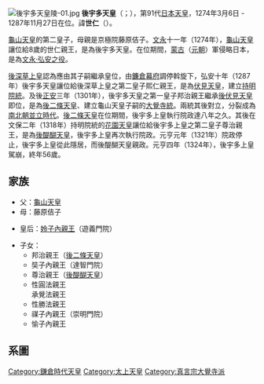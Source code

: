 {{基礎情報 天皇
| 名  =<center>後宇多天皇
| 代数=第91
| 画像=[[File:Emperor_Go-Uda.jpg|200px]]
| 説明=後宇多上皇像（[[宮內廳|宮內廳]]藏《[[天子攝關御影|天子攝關御影]]》）
| 在位=1274年3月6日-1287年11月27日（{{age in years and days|1274|3|6|1287|11|27|age=no}}）
| 時代=[[鎌倉時代|鎌倉時代]]
| 年号=[[文永|文永]]<br />[[建治|建治]]<br />[[弘安|弘安]]
| 首都=[[京都|京都]]
| 皇居=[[京都御所|京都御所]]
| 諱=世仁
| 別名=
| 生年=1267年12月17日
| 生地=
| 没年=1324年7月16日
| 没地=
| 陵墓=蓮華峯寺陵
| 前任=[[龜山天皇|龜山天皇]]    
| 繼任=[[伏見天皇|伏見天皇]]
| 皇子  =
| 皇后=[[姈子內親王|姈子內親王]]（遊義門院）
| 中宮= 
| 女御=  
| 父親=[[龜山天皇|龜山天皇]]
| 母親=藤原佶子
| 註釋=
|}}
[[File:後宇多天皇陵-01.jpg|thumb]]
'''後宇多天皇'''（{{jpn|j=後宇多天皇|hg=ごうだてんのう|rm=Go-uda Tennō}}；{{bd|1267年|12月17日|1324年|7月16日|catIdx=後}}），第91代[[日本天皇|日本天皇]]，1274年3月6日 - 1287年11月27日在位。諱'''世仁'''（{{jpn|j=世仁|hg=よひと|rm=Yohito}}）。

[[龜山天皇|龜山天皇]]的第二皇子，母親是京極院藤原佶子。[[文永|文永]]十一年（1274年），[[龜山天皇|龜山天皇]]讓位給8歲的世仁親王，是為後宇多天皇。在位期間，[[蒙古|蒙古]]（[[元朝|元朝]]）軍侵略日本，是為[[元日戰爭|文永·弘安之役]]。　　

[[後深草天皇|後深草上皇]]認為應由其子嗣繼承皇位，由[[鐮倉幕府|鐮倉幕府]]調停斡旋下，弘安十年（1287年）後宇多天皇讓位給後深草上皇之第二皇子熙仁親王，是為[[伏見天皇|伏見天皇]]，建立[[持明院統|持明院統]]。及後[[正安_(後伏見天皇)|正安]]三年（1301年），後宇多天皇之第一皇子邦治親王繼承[[後伏見天皇|後伏見天皇]]即位，是為[[後二條天皇|後二條天皇]]、建立龜山天皇子嗣的[[大覺寺統|大覺寺統]]。兩統其後對立，分裂成為[[南北朝_(日本)|南北朝並立時代]]。[[後二條天皇|後二條天皇]]在位期間，後宇多上皇執行院政達八年之久。其後在文保二年（1318年）持明院統的[[花園天皇|花園天皇]]讓位給後宇多上皇之第二皇子尊治親王，是為[[後醍醐天皇|後醍醐天皇]]，後宇多上皇再次執行院政。元亨元年（1321年）院政停止，後宇多上皇從此隱居，而後醍醐天皇親政。元亨四年（1324年），後宇多上皇駕崩，終年56歲。

==家族==
*父：[[龜山天皇|龜山天皇]]
*母：藤原佶子

*皇后：[[姈子內親王|姈子內親王]]（遊義門院）

*子女：
**邦治親王（[[後二條天皇|後二條天皇]]）
**奘子內親王（達智門院）
**尊治親王（[[後醍醐天皇|後醍醐天皇]]）
**性圓法親王<br />承覺法親王
**性勝法親王
**禖子內親王（崇明門院）
**愉子內親王

==系圖==
{{日本皇室鎌倉後期}}

{{日本天皇|[[龜山天皇|龜山天皇]]|[[伏見天皇|伏見天皇]]}}
{{日本歷代天皇}}

{{Authority control}}
[[Category:鎌倉時代天皇|Category:鎌倉時代天皇]]
[[Category:太上天皇|Category:太上天皇]]
[[Category:真言宗大覺寺派|Category:真言宗大覺寺派]]
